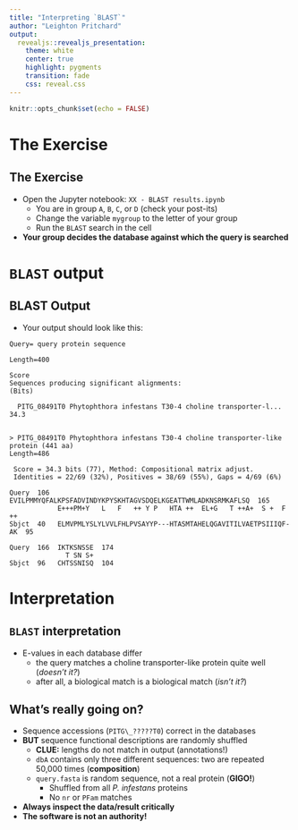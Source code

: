 ```yaml
---
title: "Interpreting `BLAST`"
author: "Leighton Pritchard"
output: 
  revealjs::revealjs_presentation:
    theme: white
    center: true
    highlight: pygments
    transition: fade
    css: reveal.css
---
```


```r
knitr::opts_chunk$set(echo = FALSE)
```

# The Exercise

## The Exercise

* Open the Jupyter notebook: `XX - BLAST results.ipynb`
    * You are in group `A`, `B`, `C`, or `D` (check your post-its)
    * Change the variable `mygroup` to the letter of your group
    * Run the `BLAST` search in the cell
* **Your group decides the database against which the query is searched**

# `BLAST` output 

## BLAST Output {#output .code}

* Your output should look like this:

```
Query= query protein sequence

Length=400
                                                                      Score
Sequences producing significant alignments:                          (Bits)

  PITG_08491T0 Phytophthora infestans T30-4 choline transporter-l...  34.3


> PITG_08491T0 Phytophthora infestans T30-4 choline transporter-like 
protein (441 aa)
Length=486

 Score = 34.3 bits (77), Method: Compositional matrix adjust.
 Identities = 22/69 (32%), Positives = 38/69 (55%), Gaps = 4/69 (6%)

Query  106  EVILPMMYQFALKPSFADVINDYKPYSKHTAGVSDQELKGEATTWMLADKNSRMKAFLSQ  165
            E+++PM+Y   L   F   ++ Y P   HTA ++  EL+G   T ++A+  S +  F ++
Sbjct  40   ELMVPMLYSLYLVVLFHLPVSAYYP---HTASMTAHELQGAVITILVAETPSIIIQF-AK  95

Query  166  IKTKSNSSE  174
              T SN S+
Sbjct  96   CHTSSNISQ  104
```

# Interpretation

## `BLAST` interpretation

* E-values in each database differ
    * the query matches a choline transporter-like protein quite well (*doesn't it?*)
    * after all, a biological match is a biological match (*isn't it?*)
    
    
## What's really going on?

* Sequence accessions (`PITG\_?????T0`) \emph{are} correct in the databases
* **BUT** sequence functional descriptions are randomly shuffled
    * **CLUE:** lengths do not match in \texttt{BLAST} output (annotations!)
    * `dbA` contains only three different sequences: two are repeated 50,000 times (**composition**)
    * `query.fasta` is random sequence, not a real protein (**GIGO!**)
        * Shuffled from all *P. infestans* proteins
        * No `nr` or `PFam` matches
* **Always inspect the data/result critically**
* **The software is not an authority!**